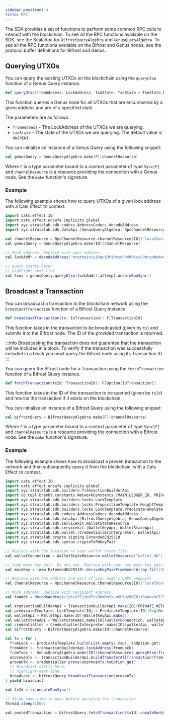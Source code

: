 ```yaml
---
sidebar_position: 4
title: RPC
---
```



The SDK provides a set of functions to perform some common RPC calls to interact with the blockchain. To see all the RPC
functions available on the SDK, see the Scaladoc
for <ScaladocLink path="co/topl/brambl/dataApi/BifrostQueryAlgebra.html"><code>BifrostQueryAlgebra</code></ScaladocLink>
and <ScaladocLink path="co/topl/brambl/dataApi/GenusQueryAlgebra.html"><code>GenusQueryAlgebra</code></ScaladocLink>.
To see all the RPC functions available on the Bifrost and Genus nodes, see the protocol buffer definitions
for <Link href="https://github.com/Topl/protobuf-specs/blob/main/proto/node/services/bifrost_rpc.proto">Bifrost</Link>
and <Link href="https://github.com/Topl/protobuf-specs/blob/main/proto/genus/genus_rpc.proto">Genus</Link>.

## Querying UTXOs

You can query the existing UTXOs on the blockchain using
the <ScaladocLink path="co/topl/brambl/dataApi/GenusQueryAlgebra.html#queryUtxo(LockAddress,TxoState):F[Seq[Txo]]"><code>queryUtxo</code></ScaladocLink>
function of a Genus Query instance.

```scala
def queryUtxo(fromAddress: LockAddress, txoState: TxoState = TxoState.UNSPENT): F[Seq[Txo]]
```

This function queries a Genus node for all UTXOs that are encumbered by a given address and are of a specified state.

The parameters are as follows:
- `fromAddress` - The LockAddress of the UTXOs we are querying.
- `txoState` - The state of the UTXOs we are querying. The default value is `UNSPENT`.

You can initialize an instance of a Genus Query using the following snippet:

```scala
val genusQuery = GenusQueryAlgebra.make[F](channelResource)
```

Where `F` is a type parameter bound to a context parameter of type `Sync[F]` and `channelResource` is a resource
providing the connection with a Genus node. See the `make`
function's <ScaladocLink path="co/topl/brambl/dataApi/GenusQueryAlgebra$.html">signature</ScaladocLink>.

### Example

The following example shows how to query UTXOs of a given lock address with a Cats Effect `IO` context.

```scala
import cats.effect.IO
import cats.effect.unsafe.implicits.global
import xyz.stratalab.sdk.codecs.AddressCodecs.decodeAddress
import xyz.stratalab.sdk.dataApi.{GenusQueryAlgebra, RpcChannelResource}

val channelResource = RpcChannelResource.channelResource[IO]("localhost", 9084, false)
val genusQuery = GenusQueryAlgebra.make[IO](channelResource)

// Mock address. Replace with your address.
val lockAddr = decodeAddress("mtetmain1y1Rqvj9PiHrsoF4VRHKscLPArgdWe44ogoiKoxwfevERNVgxLLh").toOption.get

// query starts here:
// highlight-next-line
val txos = genusQuery.queryUtxo(lockAddr).attempt.unsafeRunSync()
```

## Broadcast a Transaction

You can broadcast a transaction to the blockchain network using
the <ScaladocLink path="co/topl/brambl/dataApi/BifrostQueryAlgebra.html#broadcastTransaction(IoTransaction):F[TransactionId]"><code>broadcastTransaction</code></ScaladocLink>
function of a Bifrost Query instance.

```scala
def broadcastTransaction(tx: IoTransaction): F[TransactionId]
```

This function takes in the transaction to be broadcasted (given by `tx`) and submits it to the Bifrost node. The ID of the
provided transaction is returned.

:::info
Broadcasting the transaction does not guarantee that the transaction will be included in a block. To verify if the
transaction was successfully included in a block you must query the Bifrost node using its Transaction ID.
:::

You can query the Bifrost node for a Transaction using
the <ScaladocLink path="co/topl/brambl/dataApi/BifrostQueryAlgebra.html#fetchTransaction(TransactionId):F[Option[IoTransaction]]"><code>fetchTransaction</code></ScaladocLink>
function of a Bifrost Query instance.

```scala
def fetchTransaction(txId: TransactionId): F[Option[IoTransaction]]
```

This function takes in the ID of the transaction to be queried (given by `txId`) and returns the transaction if it exists
on the blockchain.

You can initialize an instance of a Bifrost Query using the following snippet:

```scala
val bifrostQuery = BifrostQueryAlgebra.make[F](channelResource)
```

Where `F` is a type parameter bound to a context parameter of type `Sync[F]` and `channelResource` is a resource
providing the connection with a Bifrost node. See the `make`
function's <ScaladocLink path="co/topl/brambl/dataApi/BifrostQueryAlgebra$.html#make[F[_]](Resource[F,ManagedChannel])(Sync[F]):BifrostQueryAlgebra[F]">signature</ScaladocLink>.

### Example

The following example shows how to broadcast a proven transaction to the network and then subsequently query it from
the blockchain, with a Cats Effect `IO` context.

```scala
import cats.effect.IO
import cats.effect.unsafe.implicits.global
import xyz.stratalab.sdk.builders.TransactionBuilderApi
import co.topl.brambl.constants.NetworkConstants.{MAIN_LEDGER_ID, PRIVATE_NETWORK_ID}
import xyz.stratalab.sdk.builders.locks.LockTemplate
import xyz.stratalab.sdk.builders.locks.PropositionTemplate.HeightTemplate
import xyz.stratalab.sdk.builders.locks.LockTemplate.PredicateTemplate
import xyz.stratalab.sdk.codecs.AddressCodecs.decodeAddress
import xyz.stratalab.sdk.dataApi.{BifrostQueryAlgebra, GenusQueryAlgebra, RpcChannelResource}
import xyz.stratalab.sdk.servicekit.WalletStateResource
import xyz.stratalab.sdk.servicekit.{WalletKeyApi, WalletStateApi}
import xyz.stratalab.sdk.wallet.{CredentiallerInterpreter, WalletApi}
import xyz.stratalab.crypto.signing.ExtendedEd25519
import xyz.stratalab.sdk.syntax.cryptoToPbKeyPair

// Replace with the location of your wallet state file
val walletConnection = WalletStateResource.walletResource("wallet.db")

// Some mock key pair. Do not use. Replace with your own main key pair.
val mainKey = (new ExtendedEd25519).deriveKeyPairFromSeed(Array.fill(96)(0: Byte))

// Replace with the address and port of your node's gRPC endpoint
val channelResource = RpcChannelResource.channelResource[IO]("localhost", 9084, secureConnection = false)

// Mock address. Replace with recipient address.
val toAddr = decodeAddress("ptetP7jshHTuV9bmPmtVLm6PtUzBMZ8iYRvAxvbGTJ5VgiEPHqCCnZ8MLLdi").toOption.get

val transactionBuilderApi = TransactionBuilderApi.make[IO](PRIVATE_NETWORK_ID, MAIN_LEDGER_ID)
val predicateTemplate: LockTemplate[IO] = PredicateTemplate[IO](Seq(HeightTemplate("header", 1, Long.MaxValue)), 1)
val walletApi = WalletApi.make[IO](WalletKeyApi.make())
val walletStateApi = WalletStateApi.make[IO](walletConnection, walletApi)
val credentialler = CredentiallerInterpreter.make[IO](walletApi, walletStateApi, mainKey)
val bifrostQuery = BifrostQueryAlgebra.make[IO](channelResource)

val tx = for {
  fromLock <- predicateTemplate.build(List.empty).map(_.toOption.get)
  fromAddr <- transactionBuilderApi.lockAddress(fromLock)
  fromTxos <- GenusQueryAlgebra.make[IO](channelResource).queryUtxo(fromAddr)
  unprovenTx <- transactionBuilderApi.buildTransferAllTransaction(fromTxos, fromLock.getPredicate, toAddr, toAddr, 1L)
  provenTx <- credentialler.prove(unprovenTx.toOption.get)
  // Broadcast starts here:
  // highlight-next-line
  broadcast <- bifrostQuery.broadcastTransaction(provenTx)
} yield broadcast

val txId = tx.unsafeRunSync()

// Allow some time to pass before querying the transaction
Thread.sleep(1000)

val postedTransaction = bifrostQuery.fetchTransaction(txId).unsafeRunSync()
```